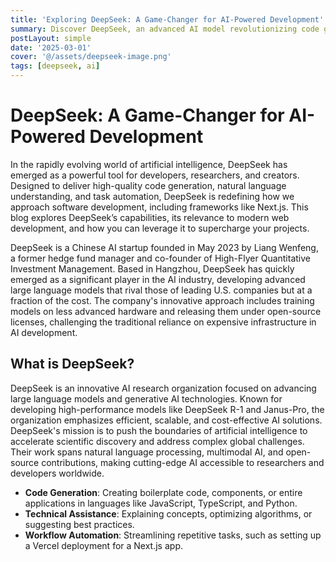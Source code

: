 ```yaml
---
title: 'Exploring DeepSeek: A Game-Changer for AI-Powered Development'
summary: Discover DeepSeek, an advanced AI model revolutionizing code generation and developer workflows.
postLayout: simple
date: '2025-03-01'
cover: '@/assets/deepseek-image.png'
tags: [deepseek, ai]
---
```


# DeepSeek: A Game-Changer for AI-Powered Development

In the rapidly evolving world of artificial intelligence, DeepSeek has emerged as a powerful tool for developers, 
researchers, and creators. Designed to deliver high-quality code generation, natural language understanding, 
and task automation, DeepSeek is redefining how we approach software development, 
including frameworks like Next.js. This blog explores DeepSeek’s capabilities, its relevance to modern 
web development, and how you can leverage it to supercharge your projects.

​DeepSeek is a Chinese AI startup founded in May 2023 by Liang Wenfeng, a former hedge fund manager and co-founder of High-Flyer Quantitative Investment Management. Based in Hangzhou, DeepSeek has quickly emerged as a significant player in the AI industry, developing advanced large language models that rival those of leading U.S. companies but at a fraction of the cost. The company's innovative approach includes training models on less advanced hardware and releasing them under open-source licenses, challenging the traditional reliance on expensive infrastructure in AI development.

## What is DeepSeek?

DeepSeek is an innovative AI research organization focused on advancing large language models 
and generative AI technologies. Known for developing high-performance models like DeepSeek R-1 and 
Janus-Pro, the organization emphasizes efficient, scalable, and cost-effective AI solutions. 
DeepSeek's mission is to push the boundaries of artificial intelligence to accelerate scientific 
discovery and address complex global challenges. Their work spans natural language processing, 
multimodal AI, and open-source contributions, making cutting-edge AI accessible to researchers 
and developers worldwide.

- **Code Generation**: Creating boilerplate code, components, or entire applications in languages like 
JavaScript, TypeScript, and Python.
- **Technical Assistance**: Explaining concepts, optimizing algorithms, or suggesting best practices.
- **Workflow Automation**: Streamlining repetitive tasks, such as setting up a Vercel deployment for a Next.js app.
